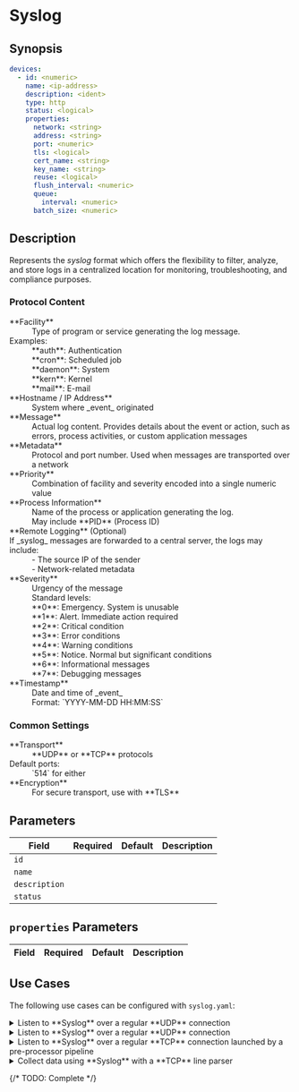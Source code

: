 # Syslog

## Synopsis

```yaml
devices:
  - id: <numeric>
    name: <ip-address>
    description: <ident>
    type: http
    status: <logical>
    properties:
      network: <string>
      address: <string>
      port: <numeric>
      tls: <logical>
      cert_name: <string>
      key_name: <string>
      reuse: <logical>
      flush_interval: <numeric>
      queue:
        interval: <numeric>
      batch_size: <numeric>
```

## Description

Represents the _syslog_ format which offers the flexibility to filter, analyze, and store logs in a centralized location for monitoring, troubleshooting, and compliance purposes.

### Protocol Content

<dl>
  <dt>**Facility**</dt>
  <dd>Type of program or service generating the log message.</dd>
  <dd>
    <dt>Examples:</dt>
    <dd>**auth**: Authentication</dd>
    <dd>**cron**: Scheduled job</dd>
    <dd>**daemon**: System</dd>
    <dd>**kern**: Kernel</dd>
    <dd>**mail**: E-mail</dd>
  </dd>

  <dt>**Hostname / IP Address**</dt>
  <dd>System where _event_ originated</dd>

  <dt>**Message**</dt>
  <dd>Actual log content. Provides details about the event or action, such as errors, process activities, or custom application messages</dd>

  <dt>**Metadata**</dt>
  <dd>Protocol and port number. Used when messages are transported over a network</dd>

  <dt>**Priority**</dt>
  <dd>Combination of facility and severity encoded into a single numeric value</dd>

  <dt>**Process Information**</dt>
  <dd>Name of the process or application generating the log.</dd>
  <dd>May include **PID** (Process ID)</dd>

  <dt>**Remote Logging** (Optional)</dt>
  <dd>
    <dt>If _syslog_ messages are forwarded to a central server, the logs may include:</dt>
    <dd>- The source IP of the sender</dd>
    <dd>- Network-related metadata</dd>
  </dd>

  <dt>**Severity**</dt>
  <dd>Urgency of the message</dd>
  <dd>
    Standard levels:
    <dd>**0**: Emergency. System is unusable</dd>
    <dd>**1**: Alert. Immediate action required</dd>
    <dd>**2**: Critical condition</dd>
    <dd>**3**: Error conditions</dd>
    <dd>**4**: Warning conditions</dd>
    <dd>**5**: Notice. Normal but significant conditions</dd>
    <dd>**6**: Informational messages</dd>
    <dd>**7**: Debugging messages</dd>
  </dd>

  <dt>**Timestamp**</dt>
  <dd>Date and time of _event_</dd>
  <dd>Format: `YYYY-MM-DD HH:MM:SS`</dd>
</dl>

### Common Settings

<dl>
  <dt>**Transport**</dt>
  <dd>
    **UDP** or **TCP** protocols
    <dt>Default ports:</dt>
    <dd>`514` for either</dd>
  </dd>

  <dt>**Encryption**</dt>
  <dd>For secure transport, use with **TLS**</dd>
</dl>

## Parameters

|Field|Required|Default|Description|
|---|---|---|---|
|`id`||||
|`name`||||
|`description`||||
|`status`||||

## `properties` Parameters

|Field|Required|Default|Description|
|---|---|---|---|

## Use Cases

The following use cases can be configured with `syslog.yaml`:

<details>
<summary>Listen to **Syslog** over a regular **UDP** connection</summary>
```yaml
devices:
  id: {0..9}+
  name: "<some-name>"
  type: syslog
  properties:
    address: "0.0.0.0"
    port: 514
```
</details>

<details>
<summary>Listen to **Syslog** over a regular **UDP** connection</summary>
```yaml
```
</details>

<details>
<summary>Listen to **Syslog** over a regular **TCP** connection launched by a pre-processor pipeline</summary>
```yaml
```
</details>

<details>
<summary>Collect data using **Syslog** with a **TCP** line parser</summary>
```yaml
```
</details>

{/* TODO: Complete */}